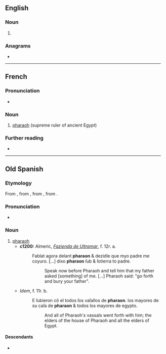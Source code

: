 ==English==

===Noun===
{{en-noun}}

# {{archaic form of|pharaoh|lang=en}}

===Anagrams===
* {{anagrams|en|a=aahnopr|anaphor}}

----

==French==
{{wikipedia|lang=fr}}

===Pronunciation===
* {{IPA|/fa.ʁa.ɔ̃/|lang=fr}}

===Noun===
{{fr-noun|m}}

# [[pharaoh]] (supreme ruler of ancient Egypt)

===Further reading===
* {{R:TLFi}}

----

==Old Spanish==

===Etymology===
From {{inh|osp|LL.|pharaō}}, from {{der|osp|grc|φαραώ}}, from {{der|osp|hbo|פַּרְעֹה|tr=par‘ōh}}, from {{der|osp|egy|pr ꜥꜣ|<hiero>pr:aA</hiero>|palace, pharaoh|tr={{m|egy|pr ꜥꜣ}}}}.

===Pronunciation===
* {{IPA|/fa.ɾaˈon/|lang=osp}}

===Noun===
{{osp-noun|m|es}}

# [[pharaoh]]
#* '''c1200:''' Almeric, ''[[w:Fazienda de Ultramar|Fazienda de Ultramar]]'', f. 12r. a.
#*: Fablat agora delant '''pharaon''' & dezidle que myo padre me coyuro. <!--e dixo he yo me muero. E mio ſepulcro q̃ tage pora my entierra de canaã. E yme ſoterraras. Agora ſubre & ſoterrare mio padre e depues tornare.-->[…] dixo '''pharaon''' ſub & ſotierra to padre.
#*:: Speak now before Pharaoh and tell him that my father asked [something] of me. […] Pharaoh said: "go forth and bury your father".
#* ''Idem'', f. 11r. b.
#*: E ſubieron cõ el todos ſos vaſallos de '''pharaon'''. los mayores de su caſa de '''pharaon''' & todos los mayores de egypto.
#*:: And all of Pharaoh's vassals went forth with him; the elders of the house of Pharaoh and all the elders of Egypt.

====Descendants====
* {{desc|es|faraón}}